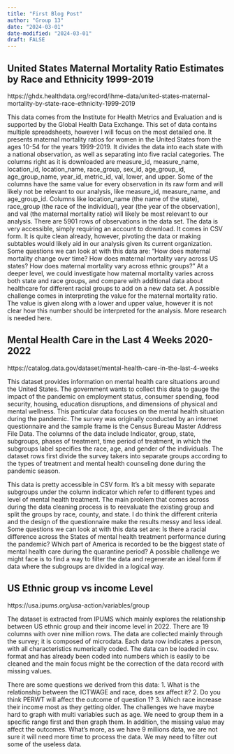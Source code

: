 ```yaml
---
title: "First Blog Post"
author: "Group 13"
date: "2024-03-01"
date-modified: "2024-03-01"
draft: FALSE
---
```


## United States Maternal Mortality Ratio Estimates by Race and Ethnicity 1999-2019

https://ghdx.healthdata.org/record/ihme-data/united-states-maternal-mortality-by-state-race-ethnicity-1999-2019

This data comes from the Institute for Health Metrics and Evaluation and is supported by the Global Health Data Exchange. This set of data contains multiple spreadsheets, however I will focus on the most detailed one. It presents maternal mortality ratios for women in the United States from the ages 10-54 for the years 1999-2019. It divides the data into each state with a national observation, as well as separating into five racial categories. The columns right as it is downloaded are measure_id, measure_name, location_id, location_name, race_group, sex_id, age_group_id, age_group_name, year_id, metric_id, val, lower, and upper. Some of the columns have the same value for every observation in its raw form and will likely not be relevant to our analysis, like measure_id, measure_name, and age_group_id. Columns like location_name (the name of the state), race_group (the race of the individual), year (the year of the observation), and val (the maternal mortality ratio) will likely be most relevant to our analysis. There are 5901 rows of observations in the data set.
	The data is very accessible, simply requiring an account to download. It comes in CSV form. It is quite clean already, however, pivoting the data or making subtables would likely aid in our analysis given its current organization. Some questions we can look at with this data are: “How does maternal mortality change over time? How does maternal mortality vary across US states? How does maternal mortality vary across ethnic groups?” At a deeper level, we could investigate how maternal mortality varies across both state and race groups, and compare with additional data about healthcare for different racial groups to add on a new data set. A possible challenge comes in interpreting the value for the maternal mortality ratio. The value is given along with a lower and upper value, however it is not clear how this number should be interpreted for the analysis. More research is needed here. 


## Mental Health Care in the Last 4 Weeks 2020-2022

https://catalog.data.gov/dataset/mental-health-care-in-the-last-4-weeks

This dataset provides information on mental health care situations around the United States. The government wants to collect this data to gauge the impact of the pandemic on employment status, consumer spending, food security, housing, education disruptions, and dimensions of physical and mental wellness. This particular data focuses on the mental health situation during the pandemic. The survey was originally conducted by an internet questionnaire and the sample frame is the Census Bureau Master Address File Data. The columns of the data include Indicator, group, state, subgroups, phases of treatment, time period of treatment, in which the subgroups label specifies the race, age, and gender of the individuals. The dataset rows first divide the survey takers into separate groups according to the types of treatment and mental health counseling done during the pandemic season. 

This data is pretty accessible in CSV form. It’s a bit messy with separate subgroups under the column indicator which refer to different types and level of mental health treatment. The main problem that comes across during the data cleaning process is to reevaluate the existing group and split the groups by race, county, and state. I do think the different criteria and the design of the questionnaire make the results messy and less ideal. Some questions we can look at with this data set are: Is there a racial difference across the States of mental health treatment performance during the pandemic? Which part of America is recorded to be the biggest state of mental health care during the quarantine period? A possible challenge we might face is to find a way to filter the data and regenerate an ideal form if data where the subgroups are divided in a logical way.


## US Ethnic group vs income Level

https://usa.ipums.org/usa-action/variables/group

The dataset is extracted from IPUMS which mainly explores the relationship between US ethnic group and their income level in 2022. There are 19 columns with over nine million rows. The data are collected mainly through the survey; it is composed of microdata. Each data row indicates a person, with all characteristics numerically coded. The data can be loaded in csv. format and has already been coded into numbers which is easily to be cleaned and the main focus might be the correction of the data record with missing values. 

There are some questions we derived from this data: 1. What is the relationship between the ICTWAGE and race, does sex affect it? 2. Do you think PERWT will affect the outcome of question 1? 3. Which race increase their income most as they getting older. The challenges we have maybe hard to graph with multi variables such as age. We need to group them in a specific range first and then graph them. In addition, the missing value may affect the outcomes. What’s more, as we have 9 millions data, we are not sure it will need more time to process the data. We may need to filter out some of the useless data.


